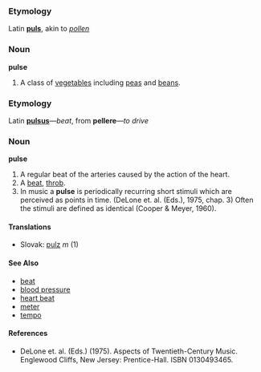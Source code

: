 === Etymology ===
Latin '''[[puls]]''', akin to ''[[pollen]]''
=== Noun ===
'''pulse'''
# A class of [[vegetable]]s including [[pea]]s and [[bean]]s.
=== Etymology ===
Latin '''[[pulsus]]'''&mdash;''beat'', from '''pellere'''&mdash;''to drive''
===Noun===
'''pulse'''
#A regular beat of the arteries caused by the action of the heart.
#A [[beat]], [[throb]].
#In music a '''pulse''' is periodically recurring short stimuli which are perceived as points in time. (DeLone et. al. (Eds.), 1975, chap. 3) Often the stimuli are defined as identical (Cooper & Meyer, 1960).

==== Translations ====
*Slovak: [[pulz]] ''m'' (1)

====See Also====
* [[beat]]
* [[blood pressure]]
* [[heart beat]]
* [[meter]]
* [[tempo]]

====References====
*DeLone et. al. (Eds.) (1975). Aspects of Twentieth-Century Music. Englewood Cliffs, New Jersey: Prentice-Hall. ISBN 0130493465.